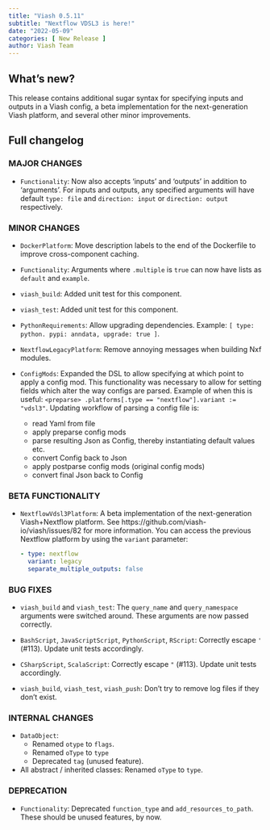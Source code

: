 ```yaml
---
title: "Viash 0.5.11"
subtitle: "Nextflow VDSL3 is here!"
date: "2022-05-09"
categories: [ New Release ]
author: Viash Team
---
```


## What's new?

This release contains additional sugar syntax for specifying inputs and outputs in a Viash config, 
a beta implementation for the next-generation Viash platform, and several other minor improvements.

## Full changelog

### MAJOR CHANGES

* `Functionality`: Now also accepts 'inputs' and 'outputs' in addition to 'arguments'. For inputs and outputs,
  any specified arguments will have default `type: file` and `direction: input` or `direction: output` respectively.

### MINOR CHANGES

* `DockerPlatform`: Move description labels to the end of the Dockerfile to improve cross-component caching.

* `Functionality`: Arguments where `.multiple` is `true` can now have lists as `default` and `example`.

* `viash_build`: Added unit test for this component.

* `viash_test`: Added unit test for this component.

* `PythonRequirements`: Allow upgrading dependencies. Example: `[ type: python. pypi: anndata, upgrade: true ]`.

* `NextflowLegacyPlatform`: Remove annoying messages when building Nxf modules.

* `ConfigMods`: Expanded the DSL to allow specifying at which point to apply a config mod.
  This functionality was necessary to allow for setting fields which alter the way configs are parsed.
  Example of when this is useful: `<preparse> .platforms[.type == "nextflow"].variant := "vdsl3"`.
  Updating workflow of parsing a config file is:
    - read Yaml from file
    - apply preparse config mods
    - parse resulting Json as Config, thereby instantiating default values etc.
    - convert Config back to Json
    - apply postparse config mods (original config mods)
    - convert final Json back to Config

### BETA FUNCTIONALITY

* `NextflowVdsl3Platform`: A beta implementation of the next-generation Viash+Nextflow platform.
  See https://github.com/viash-io/viash/issues/82 for more information. You can access the previous Nextflow
  platform by using the `variant` parameter:
  ```yaml
  - type: nextflow
    variant: legacy
    separate_multiple_outputs: false
  ```

### BUG FIXES

* `viash_build` and `viash_test`: The `query_name` and `query_namespace` arguments were switched around. These arguments are now passed correctly.

* `BashScript`, `JavaScriptScript`, `PythonScript`, `RScript`: Correctly escape `'` (#113). Update unit tests accordingly.

* `CSharpScript`, `ScalaScript`: Correctly escape `"` (#113). Update unit tests accordingly.

* `viash_build`, `viash_test`, `viash_push`: Don't try to remove log files if they don't exist.

### INTERNAL CHANGES

* `DataObject`: 
  - Renamed `otype` to `flags`.
  - Renamed `oType` to `type`
  - Deprecated `tag` (unused feature).

* All abstract / inherited classes: Renamed `oType` to `type`.

### DEPRECATION

* `Functionality`: Deprecated `function_type` and `add_resources_to_path`. These should be 
  unused features, by now.
  
